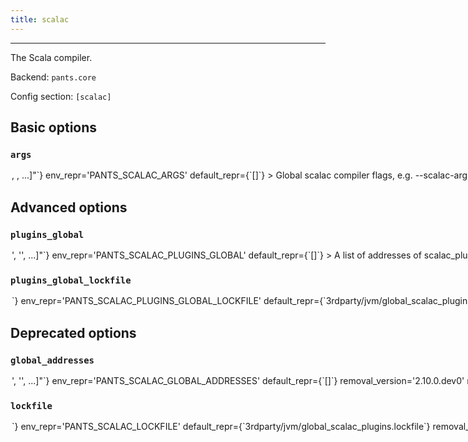 ```yaml
---
title: scalac
---
```



---

The Scala compiler.

Backend: <span className="color--primary">`pants.core`</span>

Config section: <span className="color--primary">`[scalac]`</span>

<span className={styles.options}>

## Basic options

### `args`

<Option
  cli_repr={`--scalac-args="[<shell_str>, <shell_str>, ...]"`}
  env_repr='PANTS_SCALAC_ARGS'
  default_repr={`[]`}
>

Global `scalac` compiler flags, e.g. `--scalac-args='-encoding UTF-8'`.

</Option>

## Advanced options

### `plugins_global`

<Option
  cli_repr={`--scalac-plugins-global="['<str>', '<str>', ...]"`}
  env_repr='PANTS_SCALAC_PLUGINS_GLOBAL'
  default_repr={`[]`}
>

A list of addresses of `scalac_plugin` targets which should be used for compilation of all Scala targets in a build.

</Option>

### `plugins_global_lockfile`

<Option
  cli_repr={`--scalac-plugins-global-lockfile=<str>`}
  env_repr='PANTS_SCALAC_PLUGINS_GLOBAL_LOCKFILE'
  default_repr={`3rdparty/jvm/global_scalac_plugins.lock`}
>

The filename of a lockfile for global plugins.

</Option>

## Deprecated options

### `global_addresses`

<Option
  cli_repr={`--scalac-global="['<str>', '<str>', ...]"`}
  env_repr='PANTS_SCALAC_GLOBAL_ADDRESSES'
  default_repr={`[]`}
  removal_version='2.10.0.dev0'
  removal_hint={'Use `--plugins-global`, which behaves the same.'}
>

A list of addresses of `scalac_plugin` targets which should be used for compilation of all Scala targets in a build.

</Option>

### `lockfile`

<Option
  cli_repr={`--scalac-lockfile=<str>`}
  env_repr='PANTS_SCALAC_LOCKFILE'
  default_repr={`3rdparty/jvm/global_scalac_plugins.lockfile`}
  removal_version='2.10.0.dev0'
  removal_hint={'Use `--plugins-global-lockfile`, which behaves the same.'}
>

The filename of a lockfile for global plugins.

</Option>

</span>
